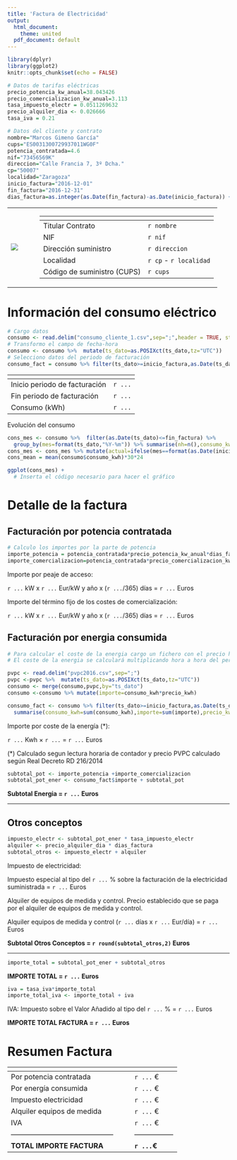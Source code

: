 ```yaml
---
title: 'Factura de Electricidad'
output:
  html_document:
    theme: united
  pdf_document: default
---
```


```r
library(dplyr)
library(ggplot2)
knitr::opts_chunk$set(echo = FALSE)
```
```r
# Datos de tarifas eléctricas
precio_potencia_kw_anual=38.043426
precio_comercializacion_kw_anual=3.113
tasa_impuesto_electr = 0.0511269632
precio_alquiler_dia <- 0.026666 
tasa_iva = 0.21
```

```r
# Datos del cliente y contrato
nombre="Marcos Gimeno García"
cups="ES0031300729937011WG0F"
potencia_contratada=4.6
nif="73456569K"
direccion="Calle Francia 7, 3º Dcha."
cp="50007"
localidad="Zaragoza"
inicio_factura="2016-12-01"
fin_factura="2016-12-31"
dias_factura=as.integer(as.Date(fin_factura)-as.Date(inicio_factura)) +1
```

<!--
Esto es un comentario en HTML
Los usaremos para daros indicaciones para el ejercicio
-->


<!--
Ahora mostramos los datos del cliente y el contrato.
Lo hacemos mediante una tabla en HTML para que dar formato a dos columnas:
a la izquierda el logotipo y a la derecha una tabla con los datos de cliente/contrato/factura
-->

<table>
<tr>
  <td>![](img/master_luz.jpg)</td>
  <td> &nbsp;&nbsp;&nbsp;&nbsp;  </td>
  <td>

<!--
Insertamos una tabla escrita en Markdown con trozos de código en linea `r codigo`
El []() es un truco para que la cabecera de la tabla esté vacia
Esta te la proporcionamos completa a modo de ejemplo
-->
  
  []()                          |
  ------------------------------|-----------------         
  Titular Contrato              |`r nombre`
  NIF                           |`r nif` 
  Dirección suministro          |`r direccion`
  Localidad                     |`r cp` - `r localidad`
  Código de suministro (CUPS)   |`r cups`
  </td>
</tr>
</table>

# Información del consumo eléctrico

```r
# Cargo datos
consumo <- read.delim("consumo_cliente_1.csv",sep=";",header = TRUE, stringsAsFactors =  FALSE)
# Transformo el campo de fecha-hora
consumo <- consumo %>%  mutate(ts_dato=as.POSIXct(ts_dato,tz="UTC"))
# Selecciono datos del periodo de facturación
consumo_fact = consumo %>% filter(ts_dato>=inicio_factura,as.Date(ts_dato)<=fin_factura)
```

<!--
Inserto una tabla resumen del consumo en el periodo
Redondea los datos numéricos que inserteas a dos decimales
-->

[]()                          |
------------------------------|-----------------         
Inicio periodo de facturación    |`r ...`
Fin periodo de facturación       |`r ...` 
Consumo (kWh) |`r ...`


Evolución del consumo

<!--
Inserto una gráfico de barras que muestre el consumo histórico disponible hasta la fecha de facturacion
Eje x -- meses // Eje y -- Suma de consumo mensual
Podremos la barra del periodo de facturación destacada en un color distinto. 
También pondemos una linea horizontal con el consumo medio mensual
-->


```r

cons_mes <- consumo %>%  filter(as.Date(ts_dato)<=fin_factura) %>% 
  group_by(mes=format(ts_dato,"%Y-%m")) %>% summarise(nh=n(),consumo_kwh =sum(consumo_kwh,na.rm=TRUE))
cons_mes <- cons_mes %>% mutate(actual=ifelse(mes==format(as.Date(inicio_factura),"%Y-%m"),TRUE,FALSE))
cons_mean = mean(consumo$consumo_kwh)*30*24

ggplot(cons_mes) + 
  # Inserta el código necesario para hacer el gráfico

```


# Detalle de la factura

<!--
Os dejamos el texto con la indicación de las cantidades que teneis  que ir rellenando mediante trozos de código en linea
`r ...` 
Debereis sustituir los ... por las variables o cálculos en r adecuados
-->
## Facturación por potencia contratada

```r
# Calculo los importes por la parte de potencia
importe_potencia = potencia_contratada*precio_potencia_kw_anual*dias_factura/365
importe_comercializacion=potencia_contratada*precio_comercializacion_kw_anual*dias_factura/365
```

Importe por peaje de acceso:

`r ...` kW x `r ...` Eur/kW y año x (`r ...`/365) días =  `r ...` Euros

Importe del término fijo de los costes de comercialización:

`r ...` kW x `r ...` Eur/kW y año x (`r ...`/365) días =  `r ...` Euros

## Facturación por energia consumida

```r
# Para calcular el coste de la energia cargo un fichero con el precio horario del PVPC (Precio voluntario del pequeño consumidor)
# El coste de la energia se calculará multiplicando hora a hora del periodo el consumo por el precio pvpc y sumando el resultado a todas las horas que componen el periodo de facturación

pvpc <- read.delim("pvpc2016.csv",sep=";")
pvpc <-pvpc %>%  mutate(ts_dato=as.POSIXct(ts_dato,tz="UTC"))
consumo <- merge(consumo,pvpc,by="ts_dato")
consumo <-consumo %>% mutate(importe=consumo_kwh*precio_kwh)

consumo_fact <- consumo %>% filter(ts_dato>=inicio_factura,as.Date(ts_dato)<=fin_factura) %>% 
  summarise(consumo_kwh=sum(consumo_kwh),importe=sum(importe),precio_kwh = importe/consumo_kwh)
```

Importe por coste de la energía (*):

`r ...` Kwh $\times$ `r ...` = `r ...` Euros

(*) Calculado segun lectura horaria de contador y precio PVPC calculado según Real Decreto RD 216/2014

```r
subtotal_pot <- importe_potencia +importe_comercializacion
subtotal_pot_ener <- consumo_fact$importe + subtotal_pot
```
<!-- 
Calculo el subtotal de energia y potencia, ya que sobre el se aplica el impuesto de electricidad
-->

__Subtotal Energia = `r ...` Euros__

----------------------------------------------------

## Otros conceptos

<!-- 
Calculamos 
impuesto de electricidad 
alquiler de equipos
-->
```r
impuesto_electr <- subtotal_pot_ener * tasa_impuesto_electr
alquiler <- precio_alquiler_dia * dias_factura
subtotal_otros <- impuesto_electr + alquiler 
```

Impuesto de electricidad: 

Impuesto especial al tipo del `r ...` % sobre la facturación de la electricidad suministrada = 
`r ...` Euros

Alquiler de equipos de medida y control. Precio establecido que se paga por el alquiler de equipos de medida y control.

Alquiler equipos de medida y control (`r ...` días x `r ...` Eur/día) = `r ...` Euros

<!-- 
Calculamos el subtotal de otros conceptos
-->

__Subtotal Otros Conceptos = `r round(subtotal_otros,2)` Euros__

----------------------------------------------------

<!-- 
La suma de los subtotales de potencia y energia y el de otros conceptas nos 
proporciona el total de la factura sin IVA
-->

```r
importe_total = subtotal_pot_ener + subtotal_otros
```

**IMPORTE TOTAL = `r ...` Euros**

```r
iva = tasa_iva*importe_total
importe_total_iva <- importe_total + iva
```

<!-- 
Finalmente calculo el IVA y el importe total
-->


IVA: Impuesto sobre el Valor Añadido al tipo del `r ...` %  =  `r ...` Euros 

**IMPORTE TOTAL  FACTURA = `r ...` Euros**


# Resumen Factura

<!-- 
Tabla con el resumen de todos los conceptos de la factura
-->

[]()                                        |
--------------------------------------------|-----------------         
Por potencia contratada | `r ...` €
Por energía consumida | `r ...` €
Impuesto electricidad | `r ...` €
Alquiler equipos de medida | `r ...` €
IVA    |`r ...` €
--------------------------------------------|-----------------         
**TOTAL IMPORTE FACTURA** |  **`r ...`€**

